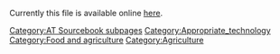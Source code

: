 Currently this file is available online [http://www.cd3wd.com/cd3wd_40/JF/JF_VE/BIG/08-285.pdf here].


{{DEFAULTSORT:{{SUBPAGENAME}}}} 
[[Category:AT Sourcebook subpages]]
[[Category:Appropriate_technology]]
[[Category:Food and agriculture]]
[[Category:Agriculture]]